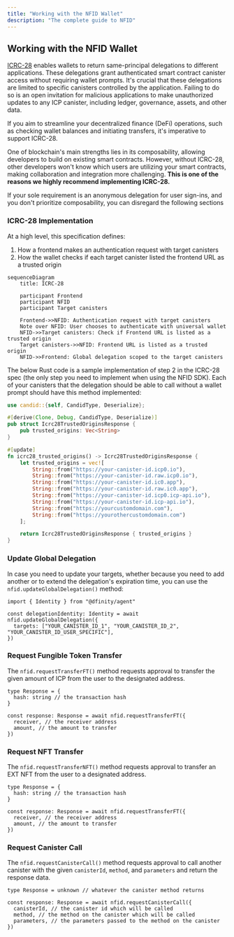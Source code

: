 ```yaml
---
title: "Working with the NFID Wallet"
description: "The complete guide to NFID"
---
```


## Working with the NFID Wallet

[ICRC-28](https://github.com/dfinity/ICRC/issues/32) enables wallets to return same-principal
delegations to different applications. These delegations grant authenticated smart contract canister
access without requiring wallet prompts. It's crucial that these delegations are limited to specific
canisters controlled by the application. Failing to do so is an open invitation for malicious
applications to make unauthorized updates to any ICP canister, including ledger, governance, assets,
and other data.

If you aim to streamline your decentralized finance (DeFi) operations, such as checking wallet
balances and initiating transfers, it's imperative to support ICRC-28.

One of blockchain's main strengths lies in its composability, allowing developers to build on
existing smart contracts. However, without ICRC-28, other developers won't know which users are
utilizing your smart contracts, making collaboration and integration more challenging. **This is one
of the reasons we highly recommend implementing ICRC-28.**

If your sole requirement is an anonymous delegation for user sign-ins, and you don't prioritize
composability, you can disregard the following sections

### ICRC-28 Implementation

At a high level, this specification defines:

1. How a frontend makes an authentication request with target canisters
2. How the wallet checks if each target canister listed the frontend URL as a trusted origin

```mermaid
sequenceDiagram
    title: ICRC-28

    participant Frontend
    participant NFID
    participant Target canisters

    Frontend->>NFID: Authentication request with target canisters
    Note over NFID: User chooses to authenticate with universal wallet
    NFID->>Target canisters: Check if Frontend URL is listed as a trusted origin
    Target canisters->>NFID: Frontend URL is listed as a trusted origin
    NFID->>Frontend: Global delegation scoped to the target canisters
```

The below Rust code is a sample implementation of step 2 in the ICRC-28 spec (the only step you need
to implement when using the NFID SDK). Each of your canisters that the delegation should be able to
call without a wallet prompt should have this method implemented:

```rust
use candid::{self, CandidType, Deserialize};

#[derive(Clone, Debug, CandidType, Deserialize)]
pub struct Icrc28TrustedOriginsResponse {
    pub trusted_origins: Vec<String>
}

#[update]
fn icrc28_trusted_origins() -> Icrc28TrustedOriginsResponse {
    let trusted_origins = vec![
        String::from("https://your-canister-id.icp0.io"),
        String::from("https://your-canister-id.raw.icp0.io"),
        String::from("https://your-canister-id.ic0.app"),
        String::from("https://your-canister-id.raw.ic0.app"),
        String::from("https://your-canister-id.icp0.icp-api.io"),
        String::from("https://your-canister-id.icp-api.io"),
        String::from("https://yourcustomdomain.com"),
        String::from("https://yourothercustomdomain.com")
    ];

    return Icrc28TrustedOriginsResponse { trusted_origins }
}
```

### Update Global Delegation

In case you need to update your targets, whether because you need to add another or to extend the
delegation's expiration time, you can use the `nfid.updateGlobalDelegation()` method:

```tsx copy
import { Identity } from "@dfinity/agent"

const delegationIdentity: Identity = await nfid.updateGlobalDelegation({
  targets: ["YOUR_CANISTER_ID_1", "YOUR_CANISTER_ID_2", "YOUR_CANISTER_ID_USER_SPECIFIC"],
})
```

### Request Fungible Token Transfer

The `nfid.requestTransferFT()` method requests approval to transfer the given amount of ICP from the
user to the designated address.

```tsx copy
type Response = {
  hash: string // the transaction hash
}

const response: Response = await nfid.requestTransferFT({
  receiver, // the receiver address
  amount, // the amount to transfer
})
```

### Request NFT Transfer

The `nfid.requestTransferNFT()` method requests approval to transfer an EXT NFT from the user to a
designated address.

```tsx copy
type Response = {
  hash: string // the transaction hash
}

const response: Response = await nfid.requestTransferFT({
  receiver, // the receiver address
  amount, // the amount to transfer
})
```

### Request Canister Call

The `nfid.requestCanisterCall()` method requests approval to call another canister with the given
`canisterId`, `method`, and `parameters` and return the response data.

```tsx copy
type Response = unknown // whatever the canister method returns

const response: Response = await nfid.requestCanisterCall({
  canisterId, // the canister id which will be called
  method, // the method on the canister which will be called
  parameters, // the parameters passed to the method on the canister
})
```
